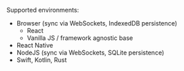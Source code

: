 

Supported environments:

- Browser (sync via WebSockets, IndexedDB persistence)
    - React
    - Vanilla JS / framework agnostic base
- React Native <ComingSoonBadge/>
- NodeJS (sync via WebSockets, SQLite persistence) <ComingSoonBadge/>
- Swift, Kotlin, Rust <ComingSoonBadge when="later"/>